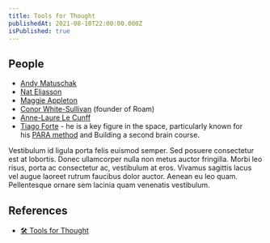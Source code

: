 ```yaml
---
title: Tools for Thought
publishedAt: 2021-08-10T22:00:00.000Z
isPublished: true
---
```


## People

- [Andy Matuschak](https://andymatuschak.org/)
- [Nat Eliasson](https://www.nateliason.com/)
- [Maggie Appleton](https://maggieappleton.com/)
- [Conor White-Sullivan](https://twitter.com/conaw) (founder of Roam)
- [Anne-Laure Le Cunff](https://twitter.com/anthilemoon?lang=en)
- [Tiago Forte](https://fortelabs.co/) - he is a key figure in the space, particularly known for his [PARA method](https://fortelabs.co/blog/para/) and Building a second brain course.

<Quote author="Bob">
	Vestibulum id ligula porta felis euismod semper. Sed posuere consectetur est
	at lobortis. Donec ullamcorper nulla non metus auctor fringilla. Morbi leo
	risus, porta ac consectetur ac, vestibulum at eros. Vivamus sagittis lacus vel
	augue laoreet rutrum faucibus dolor auctor. Aenean eu leo quam. Pellentesque
	ornare sem lacinia quam venenatis vestibulum.
</Quote>

## References

- [🛠️ Tools for Thought](https://nesslabs.com/topic/tools)
